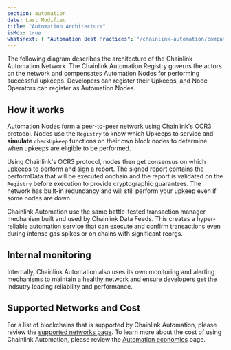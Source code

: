 ```yaml
---
section: automation
date: Last Modified
title: "Automation Architecture"
isMdx: true
whatsnext: { "Automation Best Practices": "/chainlink-automation/compatible-contract-best-practice" }
---
```



The following diagram describes the architecture of the Chainlink Automation Network. The Chainlink Automation Registry governs the actors on the network and compensates Automation Nodes for performing successful upkeeps. Developers can register their Upkeeps, and Node Operators can register as Automation Nodes.

<ClickToZoom src="/images/contract-devs/automation/automation_2_architecture.png.png" />

## How it works

Automation Nodes form a peer-to-peer network using Chainlink's OCR3 protocol. Nodes use the `Registry` to know which Upkeeps to service and **simulate** `checkUpkeep` functions on their own block nodes to determine when upkeeps are eligible to be performed. 

Using Chainlink's OCR3 protocol, nodes then get consensus on which upkeeps to perform and sign a report. The signed report contains the performData that will be executed onchain and the report is validated on the `Registry` before execution to provide cryptographic guarantees. The network has built-in redundancy and will still perform your upkeep even if some nodes are down.

<ClickToZoom src="/images/contract-devs/automation/automation_2_diagram_v3.png" />

Chainlink Automation use the same battle-tested transaction manager mechanism built and used by Chainlink Data Feeds. This creates a hyper-reliable automation service that can execute and confirm transactions even during intense gas spikes or on chains with significant reorgs.

## Internal monitoring

Internally, Chainlink Automation also uses its own monitoring and alerting mechanisms to maintain a healthy network and ensure developers get the indsutry leading reliability and performance.

## Supported Networks and Cost

For a list of blockchains that is supported by Chainlink Automation, please review the [supported networks page](/chainlink-automation/supported-networks). To learn more about the cost of using Chainlink Automation, please review the [Automation economics](/chainlink-automation/automation-economics) page.
